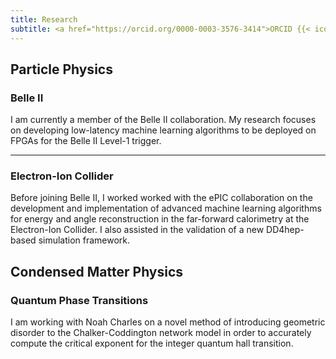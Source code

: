 ```yaml
---
title: Research
subtitle: <a href="https://orcid.org/0000-0003-3576-3414">ORCID {{< iconify academicons orcid >}}</a>
---
```

## Particle Physics
### Belle II

I am currently a member of the Belle II collaboration. My research focuses on developing low-latency machine learning algorithms to be deployed on FPGAs for the Belle II Level-1 trigger. 

___

### Electron-Ion Collider

Before joining Belle II, I worked worked with the ePIC collaboration on the development and implementation of advanced machine learning algorithms for energy and angle reconstruction in the far-forward calorimetry at the Electron-Ion Collider. I also assisted in the validation of a new DD4hep-based simulation framework. 

## Condensed Matter Physics
### Quantum Phase Transitions

I am working with Noah Charles on a novel method of introducing geometric disorder to the Chalker-Coddington network model in order to accurately compute the critical exponent for the integer quantum hall transition. 

